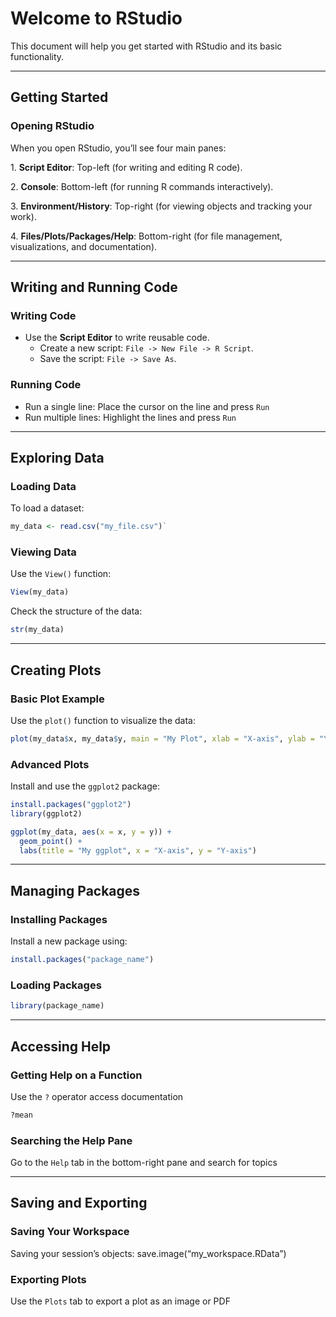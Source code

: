 # Welcome to RStudio

This document will help you get started with RStudio and its basic functionality.

------------------------------------------------------------------------

## Getting Started

### Opening RStudio

When you open RStudio, you'll see four main panes:

1\. **Script Editor**: Top-left (for writing and editing R code).

2\. **Console**: Bottom-left (for running R commands interactively).

3\. **Environment/History**: Top-right (for viewing objects and tracking your work).

4\. **Files/Plots/Packages/Help**: Bottom-right (for file management, visualizations, and documentation).

------------------------------------------------------------------------

## Writing and Running Code

### Writing Code

-   Use the **Script Editor** to write reusable code.
    -   Create a new script: `File -> New File -> R Script`.
    -   Save the script: `File -> Save As`.

### Running Code

-   Run a single line: Place the cursor on the line and press `Run`
-   Run multiple lines: Highlight the lines and press `Run`

------------------------------------------------------------------------

## Exploring Data

### Loading Data

To load a dataset:

``` r
my_data <- read.csv("my_file.csv")`
```

### Viewing Data

Use the `View()` function:

``` r
View(my_data)
```

Check the structure of the data:

``` r
str(my_data)
```

------------------------------------------------------------------------

## Creating Plots

### Basic Plot Example

Use the `plot()` function to visualize the data:

``` r
plot(my_data$x, my_data$y, main = "My Plot", xlab = "X-axis", ylab = "Y-axis")
```

### Advanced Plots

Install and use the `ggplot2` package:

``` r
install.packages("ggplot2")
library(ggplot2)

ggplot(my_data, aes(x = x, y = y)) +
  geom_point() +
  labs(title = "My ggplot", x = "X-axis", y = "Y-axis")
```

------------------------------------------------------------------------

## Managing Packages

### Installing Packages

Install a new package using:

``` r
install.packages("package_name")
```

### Loading Packages

``` r
library(package_name)
```

------------------------------------------------------------------------

## Accessing Help

### Getting Help on a Function

Use the `?` operator access documentation

``` r
?mean
```

### Searching the Help Pane

Go to the `Help` tab in the bottom-right pane and search for topics

------------------------------------------------------------------------

## Saving and Exporting

### Saving Your Workspace

Saving your session's objects: save.image("my_workspace.RData")

### Exporting Plots

Use the `Plots` tab to export a plot as an image or PDF

